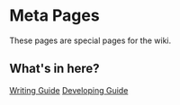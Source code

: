 # Meta Pages

These pages are special pages for the wiki.

## What's in here?

[Writing Guide](/meta/writingarticles)
[Developing Guide](/meta/developing)
